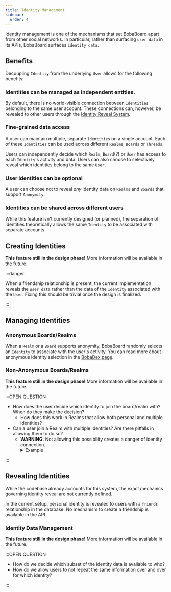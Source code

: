 ```yaml
---
title: Identity Management
sidebar:
  order: 4
---
```


Identity management is one of the mechanisms that set BobaBoard apart from other social networks. In particular, rather than surfacing
`user data` in its APIs, BobaBoard surfaces `identity data`.

## Benefits

Decoupling `Identity` from the underlying `User` allows for the following benefits:

### Identities can be managed as independent entities.

By default, there is no world-visible connection between `Identities` belonging to the same user account. These connections can, however, be revealed to other users through the [Identity Reveal System](#revealing-identities).

### Fine-grained data access

A user can maintain multiple, separate `Identities` on a single account. Each of these `Identities` can be used across different `Realms`, `Boards` or `Threads`.

Users can independently decide which `Realm`, `Board`(?) or `User` has access to each `Identity`'s activity and data. Users can also choose to
selectively reveal which identities belong to the same `User`.

### User identities can be optional

A user can choose not to reveal _any_ identity data on `Realms` and `Boards` that support `Anonymity`.

### Identities can be shared across different users

While this feature isn't currently designed (or planned), the separation of identities theoretically allows the same `Identity` to be associated
with separate accounts.

## Creating Identities

**This feature still in the design phase!** More information will be available in the future.

:::danger

When a friendship relationship is present, the current implementation reveals the `user data` rather than the data of the `Identity`
associated with the `User`. Fixing this should be trivial once the design is finalized.

:::

## Managing Identities

### Anonymous Boards/Realms

When a `Realm` or a `Board` supports anonymity, BobaBoard randomly selects an `Identity` to associate with the user's activity. You can read more
about anonymous identity selection in the [BobaDex page](bobadex.md).

### Non-Anonymous Boards/Realms

**This feature still in the design phase!** More information will be available in the future.

:::OPEN QUESTION

- How does the user decide which identity to join the board/realm with? When do they make the decision?
  - How does this work in Realms that allow both personal and multiple identities?
- Can a user join a Realm with multiple identities? Are there pitfalls in allowing them to do so?
  - **WARNING:** Not allowing this possibility creates a danger of identity connection.
    <details>
      <summary>
        Example
      </summary>
      <div>
        Alice asks Bob to join their Realm with a specific identity. Bob has already joined the Realm with a different one, 
        and is unable to do accept Alice's request. Alice can now infer that one of the identities already in the Realm belongs
        to Bob.
      </div>
    </details>

:::

## Revealing Identities

While the codebase already accounts for this system, the exact mechanics governing identity reveal are not currently defined.

In the current setup, personal identity is revealed to users with a `friends` relationship in the database. No mechanism to create a friendship
is available in the API.

### Identity Data Management

**This feature still in the design phase!** More information will be available in the future.

:::OPEN QUESTION

- How do we decide which subset of the identity data is available to who?
- How do we allow users to not repeat the same information over and over for which identity?

:::
